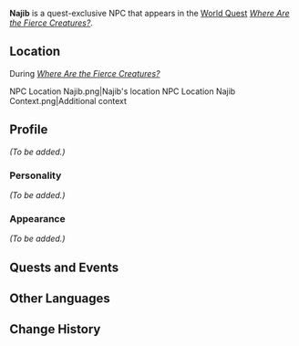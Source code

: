 {{Meta
|missing_NPC_profile  = yes
}}
{{Character Infobox
|type             = Quest NPC
|image            = NPC Najib.png
|region           = Sumeru
}}
'''Najib''' is a quest-exclusive NPC that appears in the [[World Quest]] ''[[Where Are the Fierce Creatures?]]''.

==Location==
;During ''[[Where Are the Fierce Creatures?]]''
<gallery>
NPC Location Najib.png|Najib's location
NPC Location Najib Context.png|Additional context
</gallery>

==Profile==
<!-- Detailed story/lore information goes here. -->
''(To be added.)''

===Personality===
''(To be added.)''

===Appearance===
<!-- Keep appearance section short and concise. Limit to 2 paragraphs with 3-4 sentences each. -->
''(To be added.)''

==Quests and Events==
{{Quests and Events}}
<!--
==Trivia==
* 
-->
==Other Languages==
{{Other Languages
|default_hidden = 1
|en      = Najib
|zhs     = 纳吉布
|zhs_rm  = Nàjíbù
|zht     = 納吉布
|zht_rm  = Nàjíbù
|ja      = ナジブ
|ja_rm   = Najibu
|ko      = 나지브
|ko_rm   = Najibeu
|es      = Najib
|fr      = Najib
|ru      = Наджиб
|th      = Najib
|vi      = Najib
|de      = Najib
|id      = Najib
|pt      = Najib
|tr      = Najib
|it      = Najib
}}

==Change History==
{{Change History|3.0}}
<!--
==References==
{{Reflist}}
-->